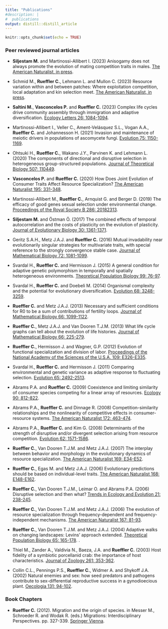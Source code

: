 ```yaml
---
title: "Publications"
#description: |
#  publications
output: distill::distill_article
---
```


```r
knitr::opts_chunk$set(echo = TRUE)
```

### Peer reviewed journal articles

* **Siljestam M.** and Martinossi-Allibert I. (2023) Anisogamy does not always promote the evolution of mating competition traits in males. [The American Naturalist, in press](https://www.journals.uchicago.edu/doi/10.1086/727968).

* Schmid M., **Rueffler C.**, Lehmann L. and Mullon C. (2023) Resource variation within and between patches: Where exploitation competition, local adaptation and kin selection meet. [The American Naturalist, in press](https://www.journals.uchicago.edu/doi/10.1086/727483).

* **Saltini M.**, **Vasconcelos P.** and **Rueffler C.** (2023) Complex life cycles drive community assembly through immigration and adaptive diversification. [Ecology Letters 26: 1084-1094](https://onlinelibrary.wiley.com/doi/10.1111/ele.14216).

* Martinossi-Allibert I., Veller C., Ament-Velásquez S.L., Vogan A.A., **Rueffler C.** and Johannesson H. (2021) Invasion and maintenance of meiotic drivers in populations of ascomycete fungi. [Evolution 75: 1150-1169](https://onlinelibrary.wiley.com/doi/10.1111/evo.14214).

* Ohtsuki H., **Rueffler C.**, Wakano J.Y., Parvinen K. and Lehmann L. (2020) The components of directional and disruptive selection in heterogeneous group-structured populations. [Journal of Theoretical Biology 507: 110449](https://www.sciencedirect.com/science/article/pii/S0022519320303040).

* **Vasconcelos P.** and **Rueffler C.** (2020) How Does Joint Evolution of Consumer Traits Affect Resource Specialization? [The American Naturalist 195: 331-348](https://www.journals.uchicago.edu/doi/abs/10.1086/706813?journalCode=an).
     
* Martinossi-Allibert M., **Rueffler C.**, Arnquist G. and Berger D. (2019) The efficacy of good genes sexual selection under environmental change. [Proceedings of the Royal Society B 286: 20182313](https://royalsocietypublishing.org/doi/10.1098/rspb.2018.2313).

* **Siljestam M.** and Östman Ö. (2017) The combined effects of temporal autocorrelation and the costs of plasticity on the evolution of plasticity. [Journal of Evolutionary Biology 30: 1361-1371](https://onlinelibrary.wiley.com/doi/full/10.1111/jeb.13114).

* Geritz S.A.H., Metz J.A.J. and **Rueffler C.** (2016) Mutual invadability near evolutionarily singular strategies for multivariate traits, with special reference to the strongly convergence stable case. [Journal of Mathematical Biology 72: 1081-1099](https://link.springer.com/article/10.1007/s00285-015-0944-6).

* Svardal H., **Rueffler C.** and Hermisson J. (2015) A general condition for adaptive genetic polymorphism in temporally and spatially heterogeneous environments. [Theoretical Population Biology 99: 76-97](https://www.sciencedirect.com/science/article/pii/S0040580914000926).
     
* Svardal H., **Rueffler C.** and Doebeli M. (2014) Organismal complexity and the potential for evolutionary diversification. [Evolution 68: 3248-3259](https://onlinelibrary.wiley.com/doi/full/10.1111/evo.12492).
     
* **Rueffler C.** and Metz J.A.J. (2013) Necessary and sufficient conditions for R0 to be a sum of contributions of fertility loops. [Journal of Mathematical Biology 66: 1099-1122](https://link.springer.com/article/10.1007/s00285-012-0575-0).
     
* **Rueffler C.**, Metz J.A.J. and Van Dooren T.J.M. (2013) What life cycle graphs can tell about the evolution of life histories. [Journal of Mathematical Biology 66: 225-279](https://link.springer.com/article/10.1007/s00285-012-0509-x).
     
* **Rueffler C.**, Hermisson J. and Wagner, G.P. (2012) Evolution of functional specialization and division of labor. [Proceedings of the National Academy of the Sciences of the U.S.A. 109: E326-E335](https://www.pnas.org/content/109/6/E326.abstract?etoc).
     
* Svardal H., **Rueffler C.** and Hermisson J. (2011) Comparing environmental and genetic variance as adaptive response to fluctuating selection. [Evolution 65: 2492-2513](https://onlinelibrary.wiley.com/doi/full/10.1111/j.1558-5646.2011.01318.x).
     
* Abrams P.A. and **Rueffler C.** (2009) Coexistence and limiting similarity of consumer species competing for a linear array of resources. [Ecology 90: 812-822](https://esajournals.onlinelibrary.wiley.com/doi/abs/10.1890/08-0446.1).
     
* Abrams P.A., **Rueffler C.** and Dinnage R. (2008) Competition-similarity relationships and the nonlinearity of competitive effects in consumer-resource systems. [The American Naturalist 172: 463-474](https://www.journals.uchicago.edu/doi/abs/10.1086/590963).
     
* Abrams P.A., **Rueffler C.** and Kim G. (2008) Determinants of the strength of disruptive and/or divergent selection arising from resource competition. [Evolution 62: 1571-1586](https://onlinelibrary.wiley.com/doi/full/10.1111/j.1558-5646.2008.00385.x).
     
* **Rueffler C.**, Van Dooren T.J.M. and Metz J.A.J. (2007) The interplay between behavior and morphology in the evolutionary dynamics of resource specialization. [The American Naturalist 169: E34-E52](https://www.journals.uchicago.edu/doi/full/10.1086/510635).
     
* **Rueffler C.**, Egas M. and Metz J.A.J. (2006) Evolutionary predictions should be based on individual-level traits. [The American Naturalist 168: E148-E162](https://www.journals.uchicago.edu/doi/10.1086/508618).
     
* **Rueffler C.**, Van Dooren T.J.M., Leimar O. and Abrams P.A. (2006) Disruptive selection and then what? [Trends in Ecology and Evolution 21: 238-245](https://www.sciencedirect.com/science/article/abs/pii/S0169534706000887).

* **Rueffler C.**, Van Dooren T.J.M. and Metz J.A.J. (2006) The evolution of resource specialization through frequency-dependent and frequency-independent mechanisms. [The American Naturalist 167: 81-93](https://www.journals.uchicago.edu/doi/abs/10.1086/498275).
     
* **Rueffler C.**, Van Dooren T.J.M. and Metz J.A.J. (2004) Adaptive walks on changing landscapes: Levins' approach extended. [Theoretical Population Biology 65: 165-178](https://www.sciencedirect.com/science/article/pii/S0040580903001333).
     .
* Thiel M., Zander A., Valdivia N., Baeza, J.A. and **Rueffler C.** (2003) Host fidelity of a symbiotic porcellanid crab: the importance of host characteristics. [Journal of Zoology 261: 353-362](https://zslpublications.onlinelibrary.wiley.com/doi/abs/10.1017/S0952836903004333).

* Collin C.L., Pennings P.S., **Rueffler C.**, Widmer A. and Shykoff J.A. (2002) Natural enemies and sex: how seed predators and pathogens contribute to sex-differential reproductive success in a gynodioecious plant. [Oecologia 131: 94-102](https://link.springer.com/article/10.1007/s00442-001-0854-8).

### Book Chapters

* **Rueffler C.** (2012). Migration and the origin of species. in Messer M., Schroeder R. and Wodak R. (eds.) Migrations: Interdisciplinary Perspectives. pp. 327-339. [Springer Vienna](https://link.springer.com/chapter/10.1007/978-3-7091-0950-2_30).

